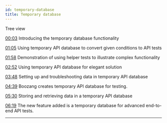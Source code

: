 ```yaml
---
id: temporary-database
title: Temporary database
---
```



<YouTubeEmbed embedId="KxXCO_JhMu8">Tree view</YouTubeEmbed>

[00:03](https://www.youtube.com/watch?v=KxXCO_JhMu8&t=3) Introducing the temporary database functionality

[01:05](https://www.youtube.com/watch?v=KxXCO_JhMu8&t=65) Using temporary API database to convert given conditions to API tests

[01:58](https://www.youtube.com/watch?v=KxXCO_JhMu8&t=118) Demonstration of using helper tests to illustrate complex functionality

[02:52](https://www.youtube.com/watch?v=KxXCO_JhMu8&t=172) Using temporary API database for elegant solution

[03:48](https://www.youtube.com/watch?v=KxXCO_JhMu8&t=228) Setting up and troubleshooting data in temporary API database

[04:39](https://www.youtube.com/watch?v=KxXCO_JhMu8&t=279) Boozang creates temporary API database for testing.

[05:30](https://www.youtube.com/watch?v=KxXCO_JhMu8&t=330) Storing and retrieving data in a temporary API database

[06:19](https://www.youtube.com/watch?v=KxXCO_JhMu8&t=379) The new feature added is a temporary database for advanced end-to-end API tests.

------------------------



